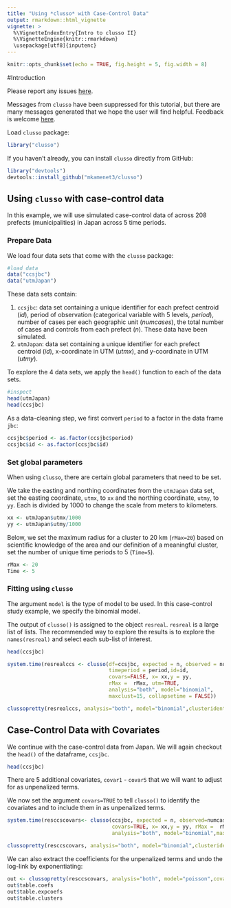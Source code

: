 ---
title: "Using *clusso* with Case-Control Data"
output: rmarkdown::html_vignette
vignette: >
  %\VignetteIndexEntry{Intro to clusso II}
  %\VignetteEngine{knitr::rmarkdown}
  \usepackage[utf8]{inputenc}
---

```{r setup, include=FALSE}
knitr::opts_chunk$set(echo = TRUE, fig.height = 5, fig.width = 8)
```

#Introduction

Please report any issues [here](https://github.com/mkamenet3/clusso/issues).

Messages from `clusso` have been suppressed for this tutorial, but there are many messages generated that we hope the user will find helpful. Feedback is welcome [here](https://github.com/mkamenet3/clusso/issues).

Load `clusso` package:

```{r, message=FALSE, warning=FALSE}
library("clusso")

```

If you haven't already, you can install `clusso` directly from GitHub:

```{r, eval=FALSE}
library("devtools")
devtools::install_github("mkamenet3/clusso")
```



## Using `clusso` with case-control data 

In this example, we will use simulated case-control data of across 208 prefects (municipalities) in Japan across 5 time periods.

### Prepare Data

We load four data sets that come with the `clusso` package:

```{r}
#load data
data("ccsjbc")
data("utmJapan")

```


These data sets contain:

1. `ccsjbc`: data set containing a unique identifier for each prefect centroid (*id*), period of observation (categorical variable with 5 levels, *period*), number of cases per each geographic unit (*numcases*), the total number of cases and controls from each prefect (*n*). These data have been simulated.
1. `utmJapan`: data set containing a unique identifier for each prefect centroid (*id*), x-coordinate in UTM (*utmx*), and y-coordinate in UTM (*utmy*).


To explore the 4 data sets, we apply the `head()` function to each of the data sets.



```{r}
#inspect
head(utmJapan)
head(ccsjbc)
```


As a data-cleaning step, we first convert `period` to a factor in the data frame `jbc`:

```{r}
ccsjbc$period <- as.factor(ccsjbc$period)
ccsjbc$id <- as.factor(ccsjbc$id)

```



### Set global parameters

When using `clusso`, there are certain global parameters that need to be set.

We take the easting and northing coordinates from the `utmJapan` data set, set the easting coordinate, `utmx`, to `xx` and the northing coordinate, `utmy`, to `yy`. Each is divided by 1000 to change the scale from meters to kilometers.


```{r}
xx <- utmJapan$utmx/1000
yy <- utmJapan$utmy/1000
```

Below, we set the maximum radius for a cluster to 20 km (`rMax=20`) based on scientific knowledge of the area and our definition of a meaningful cluster, set the number of unique time periods to 5 (`Time=5`). 


```{r}
rMax <- 20 
Time <- 5
```


### Fitting using `clusso`

The argument `model` is the type of model to be used. In this case-control study example, we specify the binomial model.

The output of `clusso()` is assigned to the object `resreal`. `resreal` is a large list of lists. The recommended way to explore the results is to explore the `names(resreal)` and select each sub-list of interest.

```{r, warning=FALSE}
head(ccsjbc)

system.time(resrealccs <- clusso(df=ccsjbc, expected = n, observed = numcases,
                                 timeperiod = period,id=id,
                                 covars=FALSE, x= xx,y = yy, 
                                 rMax =  rMax, utm=TRUE, 
                                 analysis="both", model="binomial",
                                 maxclust=15, collapsetime = FALSE))

```


```{r, warning=FALSE}
clussopretty(resrealccs, analysis="both", model="binomial",clusteridentify=FALSE)
```


## Case-Control Data with Covariates

We continue with the case-control data from Japan. We will again checkout the `head()` of the dataframe, `ccsjbc`. 


```{r}
head(ccsjbc)
```


There are 5 additional covariates, `covar1` - `covar5` that we will want to adjust for as unpenalized terms.


We now set the argument `covars=TRUE` to tell `clusso()` to identify the covariates and to include them in as unpenalized terms.



```{r, warning=FALSE}
system.time(resccscovars<- clusso(ccsjbc, expected = n, observed=numcases,timeperiod = period, id=id,
                                  covars=TRUE, x= xx,y = yy, rMax =  rMax, utm=TRUE,
                                  analysis="both", model="binomial",maxclust=11, collapsetime=FALSE))

```



```{r, warning=FALSE}
clussopretty(resccscovars, analysis="both", model="binomial",clusteridentify = FALSE)
```


We can also extract the coefficients for the unpenalized terms and undo the log-link by exponentiating: 

```{r}
out <- clussopretty(resccscovars, analysis="both", model="poisson",covars=TRUE)
out$table.coefs
out$table.expcoefs
out$table.clusters
```




































